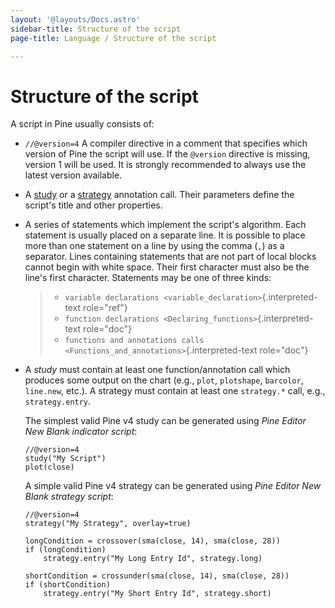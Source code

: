 ```yaml
---
layout: '@layouts/Docs.astro'
sidebar-title: Structure of the script
page-title: Language / Structure of the script

---
```

# Structure of the script

A script in Pine usually consists of:

-   `//@version=4` A compiler directive in a comment that specifies
    which version of Pine the script will use. If the `@version`
    directive is missing, version 1 will be used. It is strongly
    recommended to always use the latest version available.

-   A
    [study](https://www.tradingview.com/pine-script-reference/v4/#fun_study)
    or a
    [strategy](https://www.tradingview.com/pine-script-reference/v4/#fun_strategy)
    annotation call. Their parameters define the script\'s title and
    other properties.

-   A series of statements which implement the script\'s algorithm. Each
    statement is usually placed on a separate line. It is possible to
    place more than one statement on a line by using the comma (`,`) as
    a separator. Lines containing statements that are not part of local
    blocks cannot begin with white space. Their first character must
    also be the line\'s first character. Statements may be one of three
    kinds:

    > -   `variable declarations <variable_declaration>`{.interpreted-text
    >     role="ref"}
    > -   `function declarations <Declaring_functions>`{.interpreted-text
    >     role="doc"}
    > -   `functions and annotations calls <Functions_and_annotations>`{.interpreted-text
    >     role="doc"}

-   A *study* must contain at least one function/annotation call which
    produces some output on the chart (e.g., `plot`, `plotshape`,
    `barcolor`, `line.new`, etc.). A strategy must contain at least one
    `strategy.*` call, e.g., `strategy.entry`.

    The simplest valid Pine v4 study can be generated using *Pine
    Editor* *New* *Blank indicator script*:

        //@version=4
        study("My Script")
        plot(close)

    A simple valid Pine v4 strategy can be generated using *Pine Editor*
    *New* *Blank strategy script*:

        //@version=4
        strategy("My Strategy", overlay=true)

        longCondition = crossover(sma(close, 14), sma(close, 28))
        if (longCondition)
            strategy.entry("My Long Entry Id", strategy.long)

        shortCondition = crossunder(sma(close, 14), sma(close, 28))
        if (shortCondition)
            strategy.entry("My Short Entry Id", strategy.short)
